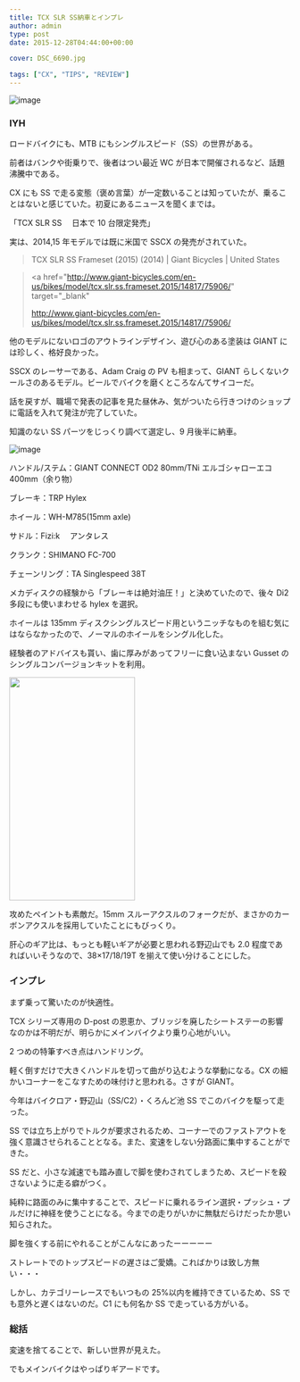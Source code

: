 ---
title: TCX SLR SS納車とインプレ
author: admin
type: post
date: 2015-12-28T04:44:00+00:00

cover: DSC_6690.jpg

tags: ["CX", "TIPS", "REVIEW"]
---

![image](./DSC_6690.jpg)

### IYH

ロードバイクにも、MTB にもシングルスピード（SS）の世界がある。

前者はバンクや街乗りで、後者はつい最近 WC が日本で開催されるなど、話題沸騰中である。

CX にも SS で走る変態（褒め言葉）が一定数いることは知っていたが、乗ることはないと感じていた。初夏にあるニュースを聞くまでは。

「TCX SLR SS 　日本で 10 台限定発売」

実は、2014,15 年モデルでは既に米国で SSCX の発売がされていた。

> TCX SLR SS Frameset (2015) (2014) | Giant Bicycles | United States

> <a
>   href="http://www.giant-bicycles.com/en-us/bikes/model/tcx.slr.ss.frameset.2015/14817/75906/"
>   target="_blank"
> >
>   http://www.giant-bicycles.com/en-us/bikes/model/tcx.slr.ss.frameset.2015/14817/75906/
> </a>

他のモデルにないロゴのアウトラインデザイン、遊び心のある塗装は GIANT には珍しく、格好良かった。

SSCX のレーサーである、Adam Craig の PV も相まって、GIANT らしくないクールさのあるモデル。ビールでバイクを磨くところなんてサイコーだ。

話を戻すが、職場で発表の記事を見た昼休み、気がついたら行きつけのショップに電話を入れて発注が完了していた。

知識のない SS パーツをじっくり調べて選定し、9 月後半に納車。

![image](./DSC_6698.jpg)

ハンドル/ステム：GIANT CONNECT OD2 80mm/TNi エルゴシャローエコ 400mm（余り物）

ブレーキ：TRP Hylex

ホイール：WH-M785(15mm axle)

サドル：Fizi:k 　アンタレス

クランク：SHIMANO FC-700

チェーンリング：TA Singlespeed 38T

メカディスクの経験から「ブレーキは絶対油圧！」と決めていたので、後々 Di2 多段にも使いまわせる hylex を選択。

ホイールは 135mm ディスクシングルスピード用というニッチなものを組む気にはならなかったので、ノーマルのホイールをシングル化した。

経験者のアドバイスも貰い、歯に厚みがあってフリーに食い込まない Gusset のシングルコンバージョンキットを利用。

<img border="0" height="400" src="./DSC_6637.jpg" width="225" />

攻めたペイントも素敵だ。15mm スルーアクスルのフォークだが、まさかのカーボンアクスルを採用していたことにもびっくり。

肝心のギア比は、もっとも軽いギアが必要と思われる野辺山でも 2.0 程度であればいいそうなので、38&#215;17/18/19T を揃えて使い分けることにした。

### インプレ

まず乗って驚いたのが快適性。

TCX シリーズ専用の D-post の恩恵か、ブリッジを廃したシートステーの影響なのかは不明だが、明らかにメインバイクより乗り心地がいい。

2 つめの特筆すべき点はハンドリング。

軽く倒すだけで大きくハンドルを切って曲がり込むような挙動になる。CX の細かいコーナーをこなすための味付けと思われる。さすが GIANT。

今年はバイクロア・野辺山（SS/C2）・くろんど池 SS でこのバイクを駆って走った。

SS では立ち上がりでトルクが要求されるため、コーナーでのファストアウトを強く意識させられることとなる。また、変速をしない分路面に集中することができた。

SS だと、小さな減速でも踏み直しで脚を使わされてしまうため、スピードを殺さないように走る癖がつく。

純粋に路面のみに集中することで、スピードに乗れるライン選択・プッシュ・プルだけに神経を使うことになる。今までの走りがいかに無駄だらけだったか思い知らされた。

脚を強くする前にやれることがこんなにあったーーーーー

ストレートでのトップスピードの遅さはご愛嬌。こればかりは致し方無い・・・

しかし、カテゴリーレースでもいつもの 25%以内を維持できているため、SS でも意外と遅くはないのだ。C1 にも何名か SS で走っている方がいる。

### 総括

変速を捨てることで、新しい世界が見えた。

でもメインバイクはやっぱりギアードです。

<LinkBox
  isAmazonLink
  url="http://www.amazon.co.jp/exec/obidos/ASIN/B00CLQIN82/gensobunya-22/ref=nosim/"
/>
